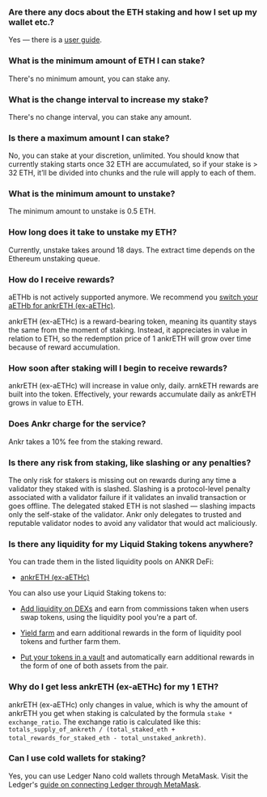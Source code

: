 ### Are there any docs about the ETH staking and how I set up my wallet etc.?

Yes — there is a [user guide](https://www.ankr.com/docs/liquid-staking/eth/stake/).

### What is the minimum amount of ETH I can stake? 

There's no minimum amount, you can stake any.

### What is the change interval to increase my stake?

There's no change interval, you can stake any amount.

### Is there a maximum amount I can stake?

No, you can stake at your discretion, unlimited. You should know that currently staking starts once 32 ETH are accumulated, so if your stake is > 32 ETH, it’ll be divided into chunks and the rule will apply to each of them.

### What is the minimum amount to unstake?

The minimum amount to unstake is 0.5 ETH.

### How long does it take to unstake my ETH?

Currently, unstake takes around 18 days. The extract time depends on the Ethereum unstaking queue.

### How do I receive rewards?

aETHb is not actively supported anymore. We recommend you [switch your aETHb for ankrETH (ex-aETHc)](https://www.ankr.com/staking/switch/?from=aETHb).   

  

ankrETH (ex-aETHc) is a reward-bearing token, meaning its quantity stays the same from the moment of staking. Instead, it appreciates in value in relation to ETH, so the redemption price of 1 ankrETH will grow over time because of reward accumulation.

### How soon after staking will I begin to receive rewards?

ankrETH (ex-aETHc) will increase in value only, daily. arnkETH rewards are built into the token. Effectively, your rewards accumulate daily as ankrETH grows in value to ETH.

### Does Ankr charge for the service?

Ankr takes a 10% fee from the staking reward. 

### Is there any risk from staking, like slashing or any penalties?

The only risk for stakers is missing out on rewards during any time a validator they staked with is slashed. Slashing is a protocol-level penalty associated with a validator failure if it validates an invalid transaction or goes offline. The delegated staked ETH is not slashed — slashing impacts only the self-stake of the validator. Ankr only delegates to trusted and reputable validator nodes to avoid any validator that would act maliciously.

### Is there any liquidity for my Liquid Staking tokens anywhere?

You can trade them in the listed liquidity pools on ANKR DeFi:

* [ankrETH (ex-aETHc)](https://www.ankr.com/staking/defi/?assets=ankrETH)

You can also use your Liquid Staking tokens to:

* [Add liquidity on DEXs](https://www.ankr.com/docs/defi/liquidity-pools/) and earn from commissions taken when users swap tokens, using the liquidity pool you're a part of.

* [Yield farm](https://www.ankr.com/docs/defi/yield-farming/) and earn additional rewards in the form of liquidity pool tokens and further farm them.

* [Put your tokens in a vault](https://www.ankr.com/docs/defi/vaults/) and automatically earn additional rewards in the form of one of both assets from the pair.

### Why do I get less ankrETH (ex-aETHc) for my 1 ETH?

ankrETH (ex-aETHc) only changes in value, which is why the amount of ankrETH you get when staking is calculated by the formula `stake * exchange_ratio`. The exchange ratio is calculated like this: `totals_supply_of_ankreth / (total_staked_eth + total_rewards_for_staked_eth - total_unstaked_ankreth)`.

### Can I use cold wallets for staking?

Yes, you can use Ledger Nano cold wallets through MetaMask. Visit the Ledger's [guide on connecting Ledger through MetaMask](https://www.ledger.com/academy/security/the-safest-way-to-use-metamask).
